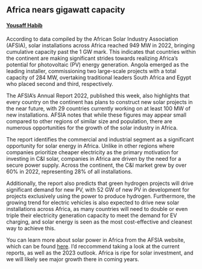 ## Africa nears gigawatt capacity
#### [Yousaff Habib](https://www.linkedin.com/in/yousaff-habib-6684891a5/)

According to data compiled by the African Solar Industry Association (AFSIA), solar installations across Africa reached 949 MW in 2022, bringing cumulative capacity past the 1 GW mark. This indicates that countries within the continent are making significant strides towards realizing Africa's potential for photovoltaic (PV) energy generation. Angola emerged as the leading installer, commissioning two large-scale projects with a total capacity of 284 MW, overtaking traditional leaders South Africa and Egypt who placed second and third, respectively.

The AFSIA's Annual Report 2022, published this week, also highlights that every country on the continent has plans to construct new solar projects in the near future, with 29 countries currently working on at least 100 MW of new installations. AFSIA notes that while these figures may appear small compared to other regions of similar size and population, there are numerous opportunities for the growth of the solar industry in Africa.

The report identifies the commercial and industrial segment as a significant opportunity for solar energy in Africa. Unlike in other regions where companies prioritize cheaper electricity as the primary motivation for investing in C&I solar, companies in Africa are driven by the need for a secure power supply. Across the continent, the C&I market grew by over 60% in 2022, representing 28% of all installations.

Additionally, the report also predicts that green hydrogen projects will drive significant demand for new PV, with 52 GW of new PV in development for projects exclusively using the power to produce hydrogen. Furthermore, the growing trend for electric vehicles is also expected to drive new solar installations across Africa, as many countries will need to double or even triple their electricity generation capacity to meet the demand for EV charging, and solar energy is seen as the most cost-effective and cleanest way to achieve this.

You can learn more about solar power in Africa from the AFSIA website, which can be found [here](http://afsiasolar.com/data-center/reports/). I'd reccommend taking a look at the current reports, as well as the 2023 outlook. Africa is ripe for solar investment, and we will likely see major growth there in coming years.
